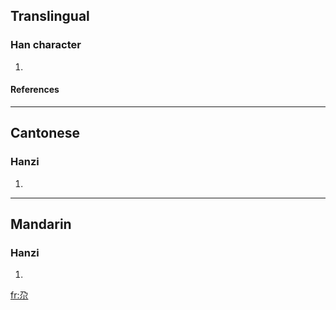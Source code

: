 ==Translingual==
===Han character===
{{Han char|rn=42|rad=小|as=02|sn=5|four=1790<sub>2</sub>|canj=弓尸火 (NSF)}}
# {{defn|Han|sort=小02}}
====References====
{{Han ref|kx=0297.011|hdz=10562.040|uh=5C15|ud=23573|bh=C9D4|bd=51668}}
----
==Cantonese==
===Hanzi===
{{yue-hanzi|jyut=|y=ga1}}
# {{defn|Cantonese}}
----
==Mandarin==
===Hanzi===
{{cmn-hanzi|pin=[[gǎ]] ([[ga3]])|wg=ka<sup>3</sup>}}
# {{defn|Mandarin}}

[[fr:尕]]